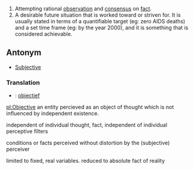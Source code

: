 #Attempting rational [[observation]] and [[consensus]] on [[fact]].
#A desirable future situation that is worked toward or striven for. It is usually stated in terms of a quantifiable target (eg: zero AIDS deaths) and a set time frame (eg: by the year 2000), and it is something that is considered achievable.

==Antonym==
*[[Subjective]]

===Translation===
*{{nl}}: [[objectief]]

[[pl:Objective]]
an entity percieved as an object of thought which is not influenced by independent existence.

independent of individual thought, fact, independent of individual perceptive filters

conditions or facts perceived without distortion by the (subjective) perceiver

limited to fixed, real variables. reduced to absolute fact of reality
